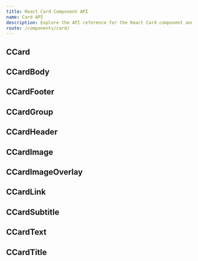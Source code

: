 ```yaml
---
title: React Card Component API
name: Card API
description: Explore the API reference for the React Card component and discover how to effectively utilize its props for customization.
route: /components/card/
---
```



## CCard

<CCardAPI />

## CCardBody

<CCardBodyAPI />

## CCardFooter

<CCardFooterAPI />

## CCardGroup

<CCardGroupAPI />

## CCardHeader

<CCardHeaderAPI />

## CCardImage

<CCardImageAPI />

## CCardImageOverlay

<CCardImageOverlayAPI />

## CCardLink

<CCardLinkAPI />

## CCardSubtitle

<CCardSubtitleAPI />

## CCardText

<CCardTextAPI />

## CCardTitle

<CCardTitleAPI />
